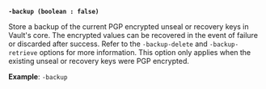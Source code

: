 <a id="operator-flag-backup" />

**`-backup (boolean : false)`**

Store a backup of the current PGP encrypted unseal or recovery keys in Vault's 
core. The encrypted values can be recovered in the event of failure or discarded 
after success. Refer to the `-backup-delete` and `-backup-retrieve` options for 
more information. This option only applies when the existing unseal or recovery 
keys were PGP encrypted.

**Example**: `-backup`
